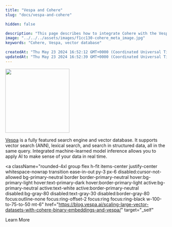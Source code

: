 ```yaml
---
title: "Vespa and Cohere"
slug: "docs/vespa-and-cohere"

hidden: false

description: "This page describes how to integrate Cohere with the Vespa database."
image: "../../../assets/images/f1cc130-cohere_meta_image.jpg"  
keywords: "Cohere, Vespa, vector database"

createdAt: "Thu May 23 2024 16:52:12 GMT+0000 (Coordinated Universal Time)"
updatedAt: "Thu May 23 2024 16:52:39 GMT+0000 (Coordinated Universal Time)"
---
```


<img src="../../../assets/images/912a0a4-vespa-logo.svg" width="200px" height="auto" class="light-bg" />

[Vespa](https://vespa.ai/) is a fully featured search engine and vector database. It supports vector search (ANN), lexical search, and search in structured data, all in the same query. Integrated machine-learned model inference allows you to apply AI to make sense of your data in real time.

<a
  className="rounded-4xl group flex h-fit items-center justify-center whitespace-nowrap transition ease-in-out py-3 px-6 disabled:cursor-not-allowed bg-primary-neutral border border-primary-neutral hover:bg-primary-light hover:text-primary-dark hover:border-primary-light active:bg-primary-neutral active:text-white active:border-primary-neutral disabled:bg-gray-80 disabled:text-gray-30 disabled:border-gray-80 focus:outline-none focus:ring-offset-2 focus:ring focus:ring-black w-100-to-75-to-50 mt-6"
  href="https://blog.vespa.ai/scaling-large-vector-datasets-with-cohere-binary-embeddings-and-vespa/"
  target="_self"
>
  <span className="text-sm lg:text-base">Learn More</span>
</a>
